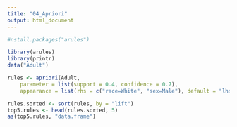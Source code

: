 ```yaml
---
title: "04_Apriori"
output: html_document
---
```

```r
#nstall.packages("arules")

library(arules)
library(printr)
data("Adult")

rules <- apriori(Adult,
    parameter = list(support = 0.4, confidence = 0.7),
    appearance = list(rhs = c("race=White", "sex=Male"), default = "lhs"))

rules.sorted <- sort(rules, by = "lift")
top5.rules <- head(rules.sorted, 5)
as(top5.rules, "data.frame")


```